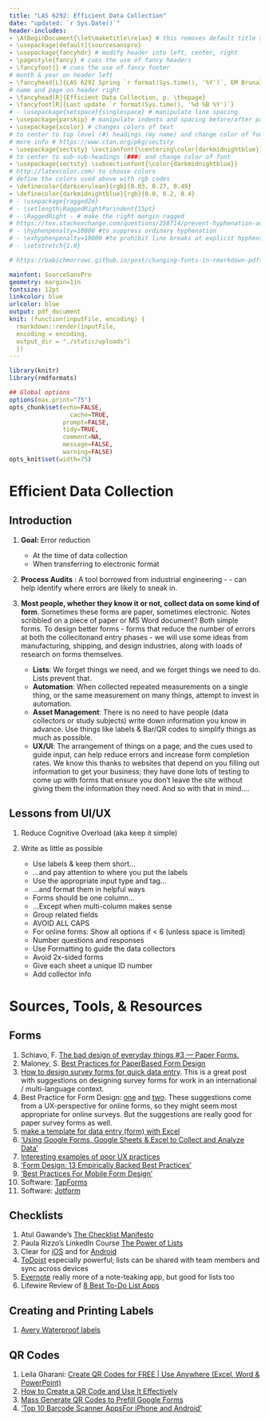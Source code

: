 ```yaml
---
title: "LAS 6292: Efficient Data Collection"
date: "updated: `r Sys.Date()`"
header-includes:
- \AtBeginDocument{\let\maketitle\relax} # this removes default title section
- \usepackage[default]{sourcesanspro}
- \usepackage{fancyhdr} # modify header into left, center, right
- \pagestyle{fancy} # cues the use of fancy headers
- \fancyfoot{} # cues the use of fancy footer
# month & year on header left
- \fancyhead[L]{LAS 6292 Spring `r format(Sys.time(), '%Y')`, EM Bruna} 
# name and page on header right
- \fancyhead[R]{Efficient Data Collection, p. \thepage} 
- \fancyfoot[R]{Last update `r format(Sys.time(), '%d %B %Y')`}
# - \usepackage{setspace}{singlespace} # manipulate line spacing 
- \usepackage{parskip} # manipulate indents and spacing before/after paragra phs 
- \usepackage{xcolor} # changes colors of text
# to center to top level (#) headings (my name) and change color of font
# more info # https://www.ctan.org/pkg/sectsty
- \usepackage{sectsty} \sectionfont{\centering\color{darkmidnightblue}}
# to center to sub-sub-headings (###) and change color of font
- \usepackage{sectsty} \subsectionfont{\color{darkmidnightblue}}
# http://latexcolor.com/ to choose colors
# define the colors used above with rgb codes
- \definecolor{darkcerulean}{rgb}{0.03, 0.27, 0.49}
- \definecolor{darkmidnightblue}{rgb}{0.0, 0.2, 0.4}
# - \usepackage{ragged2e}
# - \setlength\RaggedRightParindent{15pt}
# - \RaggedRight - # make the right margin ragged
# https://tex.stackexchange.com/questions/258714/prevent-hyphenation-across-lines-enforce-right-margin
# - \hyphenpenalty=10000 #to suppress ordinary hyphenation
# - \exhyphenpenalty=10000 #to prohibit line breaks at explicit hyphens.
# - \setstretch{1.0}

# https://babichmorrowc.github.io/post/changing-fonts-in-rmarkdown-pdfs/

mainfont: SourceSansPro
geometry: margin=1in
fontsize: 12pt
linkcolor: blue
urlcolor: blue
output: pdf_document
knit: (function(inputFile, encoding) {
  rmarkdown::render(inputFile, 
  encoding = encoding, 
  output_dir = "./static/uploads")
  })
---
```




```r
library(knitr)
library(rmdformats)

## Global options
options(max.print="75")
opts_chunk$set(echo=FALSE,
	             cache=TRUE,
               prompt=FALSE,
               tidy=TRUE,
               comment=NA,
               message=FALSE,
               warning=FALSE)
opts_knit$set(width=75)
```

# Efficient Data Collection

## Introduction

1. **Goal: **Error reduction

    * At the time of data collection 
    * When transferring to electronic format

2. **Process Audits** : A tool borrowed from industrial engineering - - can help identify where errors are likely to sneak in.

3. **Most people, whether they know it or not, collect data on some kind of form**. Sometimes these forms are paper, sometimes electronic. Notes scribbled on a piece of paper or MS Word document? Both simple forms. To design better forms - forms that reduce the number of errors at both the collecitonand entry phases - we will use some ideas from manufacturing, shipping, and design industries, along with loads of research on forms themselves.

    * **Lists**: We forget things we need, and we forget things we need to do. Lists prevent that.
    * **Automation**: When collected repeated measurements on a single thing, or the same measurement on many things, attempt to invest in automation. 
    * **Asset Management**: There is no need to have people (data collectors or study subjects) write down information you know in advance. Use things like labels & Bar/QR codes to simplify things as much as possible. 
    * **UX/UI**: The arrangement of things on a page, and the cues used to guide input, can help reduce errors and increase form completion rates. We know this thanks to websites that depend on you filling out information to get your business; they have done lots of testing to come up with forms that ensure you don't leave the site without giving them the information they need. And so with that in mind.... 


## **Lessons from UI/UX** 

1. Reduce Cognitive Overload (aka keep it simple) 
2. Write as little as possible

    * Use labels & keep them short…
    * …and pay attention to where you put the labels
    * Use the appropriate input type and tag…
    * …and format them in helpful ways
    * Forms should be one column…
    * …Except when multi-column makes sense 
    * Group related fields
    * AVOID ALL CAPS
    * For online forms: Show all options if < 6 (unless space is limited)
    * Number questions and responses
    * Use Formatting to guide the data collectors
    * Avoid 2x-sided forms
    * Give each sheet a unique ID number
    * Add collector info


# Sources, Tools, & Resources

## Forms

1. Schiavo, F. [The bad design of everyday things #3 — Paper Forms.](https://design-nation.icons8.com/the-bad-design-of-everyday-things-3-paper-forms-bbb20ffc3c9)
1. Maloney, S. [Best Practices for PaperBased Form Design](https://pyramidsolutions.com/wp-content/uploads/2017/09/Best-Practices-for-Paper-Based-Form-Design.pdf)
1. [How to design survey forms for quick data entry](http://www.tools4dev.org/resources/how-to-design-surveys-and-forms-for-quick-data-entry/). This is a great post with suggestions on designing survey forms for work in an international / multi-language context.
1. Best Practice for Form Design: [one](https://medium.com/nextux/form-design-best-practices-9525c321d759) and [two](https://www.ventureharbour.com/form-design-best-practices/). These suggestions come from a UX-perspective for online forms, so they might seem most appropriate for online surveys. But the suggestions are really good for paper survey forms as well.
1. [make a template for data entry (form) with Excel](https://www.pryor.com/blog/ease-the-pain-of-data-entry-with-an-excel-forms-template/)
1. ['Using Google Forms, Google Sheets & Excel to Collect and Analyze Data'](https://blogs.cofc.edu/tlttutorials/2017/09/15/using-google-forms-google-sheets-excel-to-collect-and-analyze-data/)
1. [Interesting examples of poor UX practices](https://www.pinterest.es/nunile/ux-bad-practices/)
1. ['Form Design: 13 Empirically Backed Best Practices'](https://cxl.com/blog/form-design-best-practices/)
1. ['Best Practices For Mobile Form Design'](https://www.smashingmagazine.com/2018/08/best-practices-for-mobile-form-design/)
1. Software: [TapForms](https://www.tapforms.com/)
1. Software: [Jotform](https://www.jotform.com/)

## Checklists

1. Atul Gawande's [The Checklist Manifesto](http://atulgawande.com/book/the-checklist-manifesto/) 
1. Paula Rizzo's LinkedIn Course [The Power of Lists](https://www.linkedin.com/learning-login/share?forceAccount=false&redirect=https%3A%2F%2Fwww.linkedin.com%2Flearning%2Fthe-power-of-lists-to-get-stuff-done%3Ftrk%3Dshare_ent_url%26shareId%3DH2pUj81TTkicWyBeXQHdxw%253D%253D&account=41282748)
1. Clear for [iOS](https://apps.apple.com/us/app/clear-todos/id493136154) and for [Android](https://play.google.com/store/apps/details?id=com.cleartask.tasktodo.todo&hl=en_US&gl=US) 
1. [ToDoist](https://todoist.com/) especially powerful; lists can be shared with team members and sync across devices
1. [Evernote](https://evernote.com/) really more of a note-teaking app, but good for lists too
1. Lifewire Review of [8 Best To-Do List Apps](https://www.lifewire.com/best-to-do-list-apps-2377984)
  

## Creating and Printing Labels

1. [Avery Waterproof labels](https://www.avery.com/category/material/all/?category=waterproof-labels)
  
## QR Codes

1. Leila Gharani: [Create QR Codes for FREE | Use Anywhere (Excel, Word & PowerPoint)](https://www.youtube.com/watch?v=GadmYWAVnjE)
1. [How to Create a QR Code and Use It Effectively](https://www.youtube.com/watch?v=z22UChzno9Q)
1. [Mass Generate QR Codes to Prefill Google Forms](https://www.youtube.com/watch?v=RS45HVZrnfg)
1. ['Top 10 Barcode Scanner AppsFor iPhone and Android'](https://www.barcodesinc.com/cats/barcode-scanners/apps.htm)



